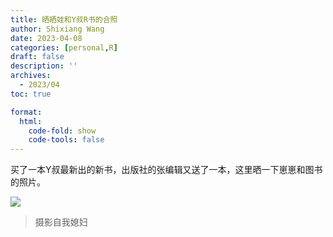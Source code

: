 ```yaml
---
title: 晒晒娃和Y叔R书的合照
author: Shixiang Wang
date: 2023-04-08
categories: [personal,R]
draft: false
description: ''
archives:
  - 2023/04
toc: true

format:
  html:
    code-fold: show
    code-tools: false
---
```


买了一本Y叔最新出的新书，出版社的张编辑又送了一本，这里晒一下崽崽和图书的照片。

![](IMG_6364.JPG)

> 摄影自我媳妇


